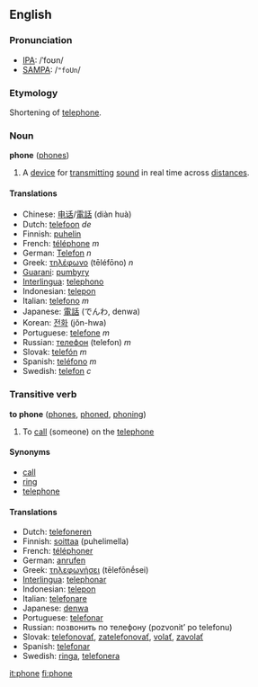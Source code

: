 ==English==

===Pronunciation===
*[[IPA]]: /ˈfoʊn/
*[[SAMPA]]: /<tt>"foUn</tt>/

===Etymology===
Shortening of [[telephone]].

===Noun===
'''phone''' ([[phones]])

#A [[device]] for [[transmit]]ting [[sound]] in real time across [[distance]]s.

====Translations====
*Chinese: [[电话]]/[[電話]] (diàn huà)
*Dutch: [[telefoon]] ''de''
*Finnish: [[puhelin]]
*French: [[téléphone]] ''m''
*German: [[Telefon]] ''n''
*Greek: [[τηλέφωνο]] (tēléfōno) ''n''
*[[Guarani]]: [[pumbyry]]
*[[Interlingua]]: [[telephono]]
*Indonesian: [[telepon]]
*Italian: [[telefono]] ''m''
*Japanese: [[電話]] (でんわ, denwa)
*Korean: [[전화]] (jŏn-hwa)
*Portuguese: [[telefone]] ''m''
*Russian: [[телефон]] (telefon) ''m''
*Slovak: [[telefón#Slovak|telefón]] ''m''
*Spanish: [[teléfono]] ''m''
*Swedish: [[telefon]] ''c''

===Transitive verb===
'''to phone''' ([[phones]], [[phoned]], [[phoning]])

# To [[call]] (someone) on the [[telephone]]

====Synonyms====
*[[call]]
*[[ring]]
*[[telephone]]

====Translations====
*Dutch: [[telefoneren]]
*Finnish: [[soittaa]] (puhelimella)
*French: [[téléphoner]]
*German: [[anrufen]]
*Greek: [[τηλεφωνήσει]] (tēlefōnḗsei)
*[[Interlingua]]: [[telephonar]]
*Indonesian: [[telepon]]
*Italian: [[telefonare]]
*Japanese: [[denwa]]
*Portuguese: [[telefonar]]
*Russian: позвонить по телефону (pozvonitʼ po telefonu)
*Slovak: [[telefonovať]], [[zatelefonovať]], [[volať]], [[zavolať]]
*Spanish: [[telefonar]]
*Swedish: [[ringa]], [[telefonera]]

[[it:phone]]
[[fi:phone]]